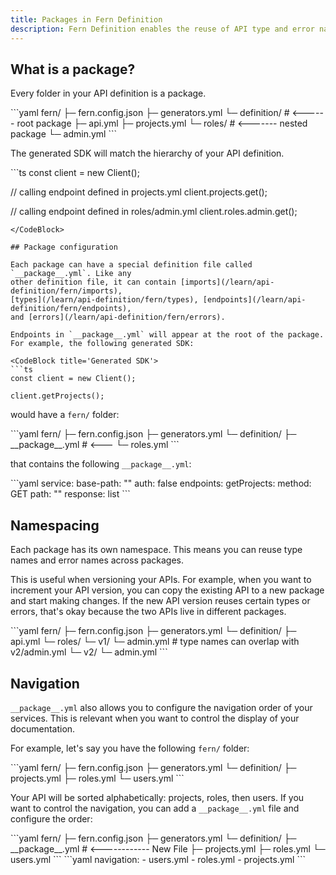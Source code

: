 ```yaml
---
title: Packages in Fern Definition 
description: Fern Definition enables the reuse of API type and error names across packages, and can configure the structure of your API documentation.
---
```


## What is a package?

Every folder in your API definition is a package.

<CodeBlock title='Example of package and nested package'>
```yaml
fern/
├─ fern.config.json
├─ generators.yml
└─ definition/ # <------ root package
  ├─ api.yml
  ├─ projects.yml
  └─ roles/ # <------- nested package
    └─ admin.yml
```
</CodeBlock>

The generated SDK will match the hierarchy of your API definition.

<CodeBlock title='Generated SDK'>
```ts
const client = new Client();

// calling endpoint defined in projects.yml
client.projects.get();

// calling endpoint defined in roles/admin.yml
client.roles.admin.get();
```
</CodeBlock>

## Package configuration

Each package can have a special definition file called `__package__.yml`. Like any
other definition file, it can contain [imports](/learn/api-definition/fern/imports),
[types](/learn/api-definition/fern/types), [endpoints](/learn/api-definition/fern/endpoints),
and [errors](/learn/api-definition/fern/errors).

Endpoints in `__package__.yml` will appear at the root of the package.
For example, the following generated SDK:

<CodeBlock title='Generated SDK'>
```ts
const client = new Client();

client.getProjects();
```
</CodeBlock>

would have a `fern/` folder:

<CodeBlock title='fern/'>
```yaml
fern/
├─ fern.config.json
├─ generators.yml
└─ definition/
  ├─ __package__.yml # <---
  └─ roles.yml
```
</CodeBlock>

that contains the following `__package__.yml`:

<CodeBlock title="__package__.yml">
```yaml 
service:
  base-path: ""
  auth: false
  endpoints:
    getProjects:
      method: GET
      path: ""
      response: list<Project>
```
</CodeBlock>

## Namespacing

Each package has its own namespace. This means you can reuse type names and
error names across packages.

This is useful when versioning your APIs. For example, when you want to
increment your API version, you can copy the existing API
to a new package and start making changes. If the new API version reuses
certain types or errors, that's okay because the two APIs live in different
packages.

<CodeBlock title="Versioning example">
```yaml
fern/
├─ fern.config.json
├─ generators.yml
└─ definition/
  ├─ api.yml
  └─ roles/
      └─ v1/
        └─ admin.yml # type names can overlap with v2/admin.yml
      └─ v2/
        └─ admin.yml
```
</CodeBlock>

## Navigation

`__package__.yml` also allows you to configure the navigation order
of your services. This is relevant when you want to control the display
of your documentation.

For example, let's say you have the following `fern/` folder:

<CodeBlock title='fern/'>
```yaml
fern/
├─ fern.config.json
├─ generators.yml
└─ definition/
  ├─ projects.yml
  ├─ roles.yml
  └─ users.yml
```
</CodeBlock>

Your API will be sorted alphabetically: projects, roles, then users. If you
want to control the navigation, you can add a `__package__.yml` file
and configure the order:

<CodeBlock title='fern/'>
```yaml
fern/
├─ fern.config.json
├─ generators.yml
└─ definition/
  ├─ __package__.yml # <------------ New File
  ├─ projects.yml
  ├─ roles.yml
  └─ users.yml
```
</CodeBlock>

<CodeBlock title='__package__.yml'>
```yaml
navigation: 
  - users.yml
  - roles.yml
  - projects.yml
```
</CodeBlock>